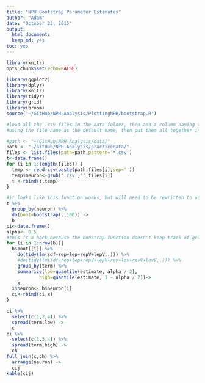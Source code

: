 ```yaml
---
title: "NPH Bootstrap Parameter Estimates"
author: "Adam"
date: "October 23, 2015"
output: 
  html_document: 
  keep_md: yes
toc: yes
---
```


```r
library(knitr)
opts_chunk$set(echo=FALSE)
```

```r
library(ggplot2)
library(dplyr)
library(knitr)
library(tidyr)
library(grid)
library(broom)
source('~/GitHub/NPH-Analysis/PlottingNPH/bootstrap.R')
```

```r
#load all the .csv files in the data folder, then add a column naming the neuron, 
#using the file name as the default name, then put them all together in one long data frame

#path <- "~/GitHub/NPH-Analysis/data/"
path <- "~/GitHub/NPH-Analysis/practicedata/"
files <- list.files(path=path,pattern='*.csv')
t<-data.frame()
for (i in 1:length(files)) {
  temp <- read.csv(paste(path,files[i],sep=''))
  temp$neuron<-gsub('.csv','',files[i])
  t <-rbind(t,temp)
}
```


```r
#it looks like this function works, but will need to be rewritten to use larger bootstrap numbers
t %>% 
  group_by(neuron) %>% 
  do(boot=bootstrap(.,100)) -> 
  b
ci<-data.frame()
alpha<- 0.5
#this is a hack because the boostrap function doesn't keep track of groups that go into the function
for (i in 1:nrow(b)){
  b$boot[[i]] %>%
    do(tidy(lm(sdf~rep+lep+repV+lepV,.))) %>%
    #do(tidy(lm(sdf~rep+lep+repV+lepV+rev+lev+revV+levV,.))) %>%
    group_by(term) %>%
    summarize(low=quantile(estimate, alpha / 2),
            high=quantile(estimate, 1 - alpha / 2))->
    x
  x$neuron<- b$neuron[i]
  ci<-rbind(ci,x)
}

```

```r
ci %>% 
  select(c(1,2,4)) %>% 
  spread(term,low) -> 
  c
ci %>% 
  select(c(1,3,4)) %>% 
  spread(term,high) -> 
  ch
full_join(c,ch) %>%
  arrange(neuron) ->
  cij
kable(cij)

```